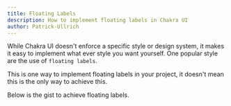 ---
title: Floating Labels
description: How to implement floating labels in Chakra UI
author: Patrick-Ullrich
---

While Chakra UI doesn't enforce a specific style or design system, it makes it
easy to implement what ever style you want yourself. One popular style are the
use of `floating labels`.

This is one way to implement floating labels in your project, it doesn't mean
this is the only way to achieve this.

Below is the gist to achieve floating labels.

<!--
// import {
//   App as AppFloatingLabel,
//   Index as IndexFloatingLabel,
// } from 'configs/sandpack-contents/floating-labels/floating-labels.js'

// <SandpackEditor
//   files={{
//     '/App.tsx': AppFloatingLabel,
//     '/index.tsx': IndexFloatingLabel,
//   }}
// /> -->
